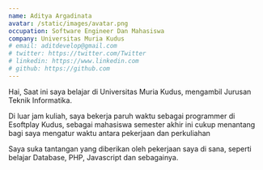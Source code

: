 ```yaml
---
name: Aditya Argadinata
avatar: /static/images/avatar.png
occupation: Software Engineer Dan Mahasiswa
company: Universitas Muria Kudus
# email: aditdevelop@gmail.com
# twitter: https://twitter.com/Twitter
# linkedin: https://www.linkedin.com
# github: https://github.com
---
```


Hai, Saat ini saya belajar di Universitas Muria Kudus, mengambil Jurusan Teknik Informatika. 

Di luar jam kuliah, saya bekerja paruh waktu sebagai programmer di Esoftplay Kudus, sebagai mahasiswa semester akhir ini cukup menantang bagi saya mengatur waktu antara pekerjaan dan perkuliahan 

Saya suka tantangan yang diberikan oleh pekerjaan saya di sana, seperti belajar Database, PHP, Javascript dan sebagainya.
